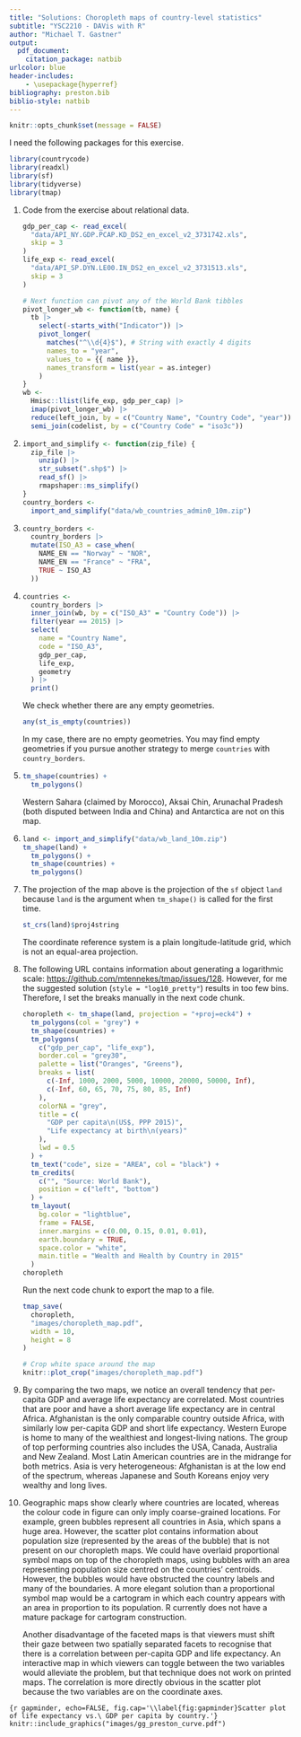 ```yaml
---
title: "Solutions: Choropleth maps of country-level statistics"
subtitle: "YSC2210 - DAVis with R"
author: "Michael T. Gastner"
output:
  pdf_document:
    citation_package: natbib
urlcolor: blue
header-includes: 
    - \usepackage{hyperref}
bibliography: preston.bib
biblio-style: natbib
---
```


```r
knitr::opts_chunk$set(message = FALSE)
```

I need the following packages for this exercise.

```r
library(countrycode)
library(readxl)
library(sf)
library(tidyverse)
library(tmap)
```

(1)
    Code from the exercise about relational data.

    ```r
    gdp_per_cap <- read_excel(
      "data/API_NY.GDP.PCAP.KD_DS2_en_excel_v2_3731742.xls",
      skip = 3
    )
    life_exp <- read_excel(
      "data/API_SP.DYN.LE00.IN_DS2_en_excel_v2_3731513.xls",
      skip = 3
    )

    # Next function can pivot any of the World Bank tibbles
    pivot_longer_wb <- function(tb, name) {
      tb |>
        select(-starts_with("Indicator")) |>
        pivot_longer(
          matches("^\\d{4}$"), # String with exactly 4 digits
          names_to = "year",
          values_to = {{ name }},
          names_transform = list(year = as.integer)
        )
    }
    wb <-
      Hmisc::llist(life_exp, gdp_per_cap) |>
      imap(pivot_longer_wb) |>
      reduce(left_join, by = c("Country Name", "Country Code", "year")) |>
      semi_join(codelist, by = c("Country Code" = "iso3c"))
    ```

(2)

    ```r
    import_and_simplify <- function(zip_file) {
      zip_file |>
        unzip() |>
        str_subset(".shp$") |>
        read_sf() |>
        rmapshaper::ms_simplify()
    }
    country_borders <-
      import_and_simplify("data/wb_countries_admin0_10m.zip")
    ```
    
(3)

    ```r
    country_borders <-
      country_borders |>
      mutate(ISO_A3 = case_when(
        NAME_EN == "Norway" ~ "NOR",
        NAME_EN == "France" ~ "FRA",
        TRUE ~ ISO_A3
      ))
    ```
    
(4)

    ```r
    countries <-
      country_borders |>
      inner_join(wb, by = c("ISO_A3" = "Country Code")) |>
      filter(year == 2015) |>
      select(
        name = "Country Name",
        code = "ISO_A3",
        gdp_per_cap,
        life_exp,
        geometry
      ) |>
      print()
    ```

    We check whether there are any empty geometries.
    
    ```r
    any(st_is_empty(countries))
    ```
    
    In my case, there are no empty geometries.
    You may find empty geometries if you pursue another strategy to merge
    `countries` with `country_borders`.
    
(5)

    ```r
    tm_shape(countries) +
      tm_polygons()
    ```
    
    Western Sahara (claimed by Morocco), Aksai Chin, Arunachal Pradesh
    (both disputed between India and China) and Antarctica are not on this
    map.
    
(6)

    ```r
    land <- import_and_simplify("data/wb_land_10m.zip")
    tm_shape(land) +
      tm_polygons() +
      tm_shape(countries) +
      tm_polygons()
    ```

(7)
    The projection of the map above is the projection of the `sf` object
    `land` because `land` is the argument when `tm_shape()` is called for the
    first time.
    
    ```r
    st_crs(land)$proj4string
    ```
    
    The coordinate reference system is a plain longitude-latitude grid, which
    is not an equal-area projection.
    
(8) The following URL contains information about generating a logarithmic
    scale:
    <https://github.com/mtennekes/tmap/issues/128>.
    However, for me the suggested solution (`style = "log10_pretty"`) results
    in too few bins.
    Therefore, I set the breaks manually in the next code chunk.

    ```r
    choropleth <- tm_shape(land, projection = "+proj=eck4") +
      tm_polygons(col = "grey") +
      tm_shape(countries) +
      tm_polygons(
        c("gdp_per_cap", "life_exp"),
        border.col = "grey30",
        palette = list("Oranges", "Greens"),
        breaks = list(
          c(-Inf, 1000, 2000, 5000, 10000, 20000, 50000, Inf),
          c(-Inf, 60, 65, 70, 75, 80, 85, Inf)
        ),
        colorNA = "grey",
        title = c(
          "GDP per capita\n(US$, PPP 2015)",
          "Life expectancy at birth\n(years)"
        ),
        lwd = 0.5
      ) +
      tm_text("code", size = "AREA", col = "black") +
      tm_credits(
        c("", "Source: World Bank"),
        position = c("left", "bottom")
      ) +
      tm_layout(
        bg.color = "lightblue",
        frame = FALSE,
        inner.margins = c(0.00, 0.15, 0.01, 0.01),
        earth.boundary = TRUE,
        space.color = "white",
        main.title = "Wealth and Health by Country in 2015"
      )
    choropleth
    ```

    Run the next code chunk to export the map to a file.
    
    ```r
    tmap_save(
      choropleth,
      "images/choropleth_map.pdf",
      width = 10,
      height = 8
    )

    # Crop white space around the map
    knitr::plot_crop("images/choropleth_map.pdf")
    ```
    
(9)
    By comparing the two maps, we notice an overall tendency that per-capita
    GDP and average life expectancy are correlated.
    Most countries that are poor and have a short average life expectancy are
    in central Africa.
    Afghanistan is the only comparable country outside Africa, with similarly
    low per-capita GDP and short life expectancy.
    Western Europe is home to many of the wealthiest and longest-living
    nations.
    The group of top performing countries also includes the USA, Canada,
    Australia and New Zealand.
    Most Latin American countries are in the midrange for both metrics.
    Asia is very heterogeneous: Afghanistan is at the low end of the spectrum,
    whereas Japanese and South Koreans enjoy very wealthy and long lives.

(10)
    Geographic maps show clearly where countries are located, whereas the
    colour code in figure \ref{fig:gapminder} can only imply coarse-grained
    locations.
    For example, green bubbles represent all countries in Asia, which spans a
    huge area.
    However, the scatter plot contains information about population
    size (represented by the areas of the bubble) that is not present on
    our choropleth maps.
    We could have overlaid proportional symbol maps on top of the choropleth
    maps, using bubbles with an area representing population size centred on
    the countries' centroids.
    However, the bubbles would have obstructed the country labels and many of
    the boundaries.
    A more elegant solution than a proportional symbol map would be a
    cartogram in which each country appears with an area in proportion to its
    population.
    R currently does not have a mature package for cartogram construction.

    Another disadvantage of the faceted maps is that viewers must shift their
    gaze between two spatially separated facets to recognise that there is a
    correlation between per-capita GDP and life expectancy.
    An interactive map in which viewers can toggle between the two variables
    would alleviate the problem, but that technique does not work on printed
    maps.
    The correlation is more directly obvious in the scatter plot because the
    two variables are on the coordinate axes.
    
```{r gapminder, echo=FALSE, fig.cap='\\label{fig:gapminder}Scatter plot of life expectancy vs.\ GDP per capita by country.'}
knitr::include_graphics("images/gg_preston_curve.pdf")
```